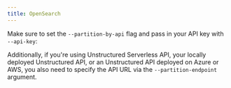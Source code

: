 ```yaml
---
title: OpenSearch
---
```



<SharedContentOpenSearch/>

Make sure to set the `--partition-by-api` flag and pass in your API key with `--api-key`:


<CodeGroup>

  <OpenSearchAPISh />

  <OpenSearchAPIPy />

</CodeGroup>

Additionally, if you're using Unstructured Serverless API, your locally deployed Unstructured API, or an Unstructured API
deployed on Azure or AWS, you also need to specify the API URL via the `--partition-endpoint` argument.